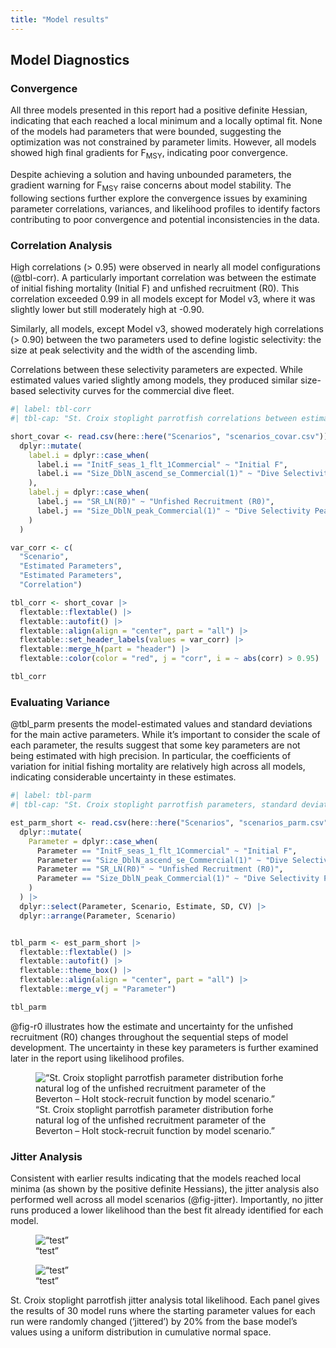 ```yaml
---
title: "Model results"
---
```


## Model Diagnostics

### Convergence

All three models presented in this report had a positive definite Hessian, indicating that each reached a local minimum and a locally optimal fit. None of the models had parameters that were bounded, suggesting the optimization was not constrained by parameter limits. However, all models showed high final gradients for F~MSY~, indicating poor convergence.

Despite achieving a solution and having unbounded parameters, the gradient warning for F~MSY~ raise concerns about model stability. The following sections further explore the convergence issues by examining parameter correlations, variances, and likelihood profiles to identify factors contributing to poor convergence and potential inconsistencies in the data.

### Correlation Analysis

High correlations (\> 0.95) were observed in nearly all model configurations (@tbl-corr). A particularly important correlation was between the estimate of initial fishing mortality (Initial F) and unfished recruitment (R0). This correlation exceeded 0.99 in all models except for Model v3, where it was slightly lower but still moderately high at -0.90.

Similarly, all models, except Model v3, showed moderately high correlations (\> 0.90) between the two parameters used to define logistic selectivity: the size at peak selectivity and the width of the ascending limb.

Correlations between these selectivity parameters are expected. While estimated values varied slightly among models, they produced similar size-based selectivity curves for the commercial dive fleet.

```r
#| label: tbl-corr
#| tbl-cap: "St. Croix stoplight parrotfish correlations between estimated parameters by modeling scenario. The table shows correlations greater than 0.9 or less than -0.9. Correlations that are greater than 0.95 or less than -0.95 are shown in red."

short_covar <- read.csv(here::here("Scenarios", "scenarios_covar.csv")) |>
  dplyr::mutate(
    label.i = dplyr::case_when(
      label.i == "InitF_seas_1_flt_1Commercial" ~ "Initial F",
      label.i == "Size_DblN_ascend_se_Commercial(1)" ~ "Dive Selectivity Asend."
    ),
    label.j = dplyr::case_when(
      label.j == "SR_LN(R0)" ~ "Unfished Recruitment (R0)",
      label.j == "Size_DblN_peak_Commercial(1)" ~ "Dive Selectivity Peak"
    )
  )

var_corr <- c(
  "Scenario",
  "Estimated Parameters", 
  "Estimated Parameters", 
  "Correlation")

tbl_corr <- short_covar |>
  flextable::flextable() |>
  flextable::autofit() |>
  flextable::align(align = "center", part = "all") |>
  flextable::set_header_labels(values = var_corr) |>
  flextable::merge_h(part = "header") |>
  flextable::color(color = "red", j = "corr", i = ~ abs(corr) > 0.95) 

tbl_corr

```

### Evaluating Variance

@tbl_parm presents the model-estimated values and standard deviations for the main active parameters. While it’s important to consider the scale of each parameter, the results suggest that some key parameters are not being estimated with high precision. In particular, the coefficients of variation for initial fishing mortality are relatively high across all models, indicating considerable uncertainty in these estimates.

```r
#| label: tbl-parm
#| tbl-cap: "St. Croix stoplight parrotfish parameters, standard deviations (SD), and coeficient of variation (CV) by modeling scenario. CV is calcuated as the SD devided by the paramter estimate."

est_parm_short <- read.csv(here::here("Scenarios", "scenarios_parm.csv")) |>
  dplyr::mutate(
    Parameter = dplyr::case_when(
      Parameter == "InitF_seas_1_flt_1Commercial" ~ "Initial F",
      Parameter == "Size_DblN_ascend_se_Commercial(1)" ~ "Dive Selectivity Asend.",
      Parameter == "SR_LN(R0)" ~ "Unfished Recruitment (R0)",
      Parameter == "Size_DblN_peak_Commercial(1)" ~ "Dive Selectivity Peak"
    )
  ) |>
  dplyr::select(Parameter, Scenario, Estimate, SD, CV) |>
  dplyr::arrange(Parameter, Scenario)


tbl_parm <- est_parm_short |>
  flextable::flextable() |>
  flextable::autofit() |>
  flextable::theme_box() |>
  flextable::align(align = "center", part = "all") |>
  flextable::merge_v(j = "Parameter")

tbl_parm

```

@fig-r0 illustrates how the estimate and uncertainty for the unfished recruitment (R0) changes throughout the sequential steps of model development. The uncertainty in these key parameters is further examined later in the report using likelihood profiles.

!["St. Croix stoplight parrotfish parameter distribution forhe natural log of the unfished recruitment parameter of the Beverton – Holt stock-recruit function by model scenario."](/Scenarios/plots_m2$/compare16_densities_SR_LN(R0).png){#fig-r0}

### Jitter Analysis

Consistent with earlier results indicating that the models reached local minima (as shown by the positive definite Hessians), the jitter analysis also performed well across all model scenarios (@fig-jitter). Importantly, no jitter runs produced a lower likelihood than the best fit already identified for each model.

::: {#fig-jitter layout-ncol="2"}
!["test"](/Scenarios/84_stx_f3_5cm_010641_0041_a_m2/diagnostics/jitter/Total%20Likelihood.png)

!["test"](/Scenarios/plots_m2$/compare16_densities_SR_LN(R0).png)

St. Croix stoplight parrotfish jitter analysis total likelihood. Each panel gives the results of 30 model runs where the starting parameter values for each run were randomly changed (‘jittered’) by 20% from the base model's values using a uniform distribution in cumulative normal space.
:::
